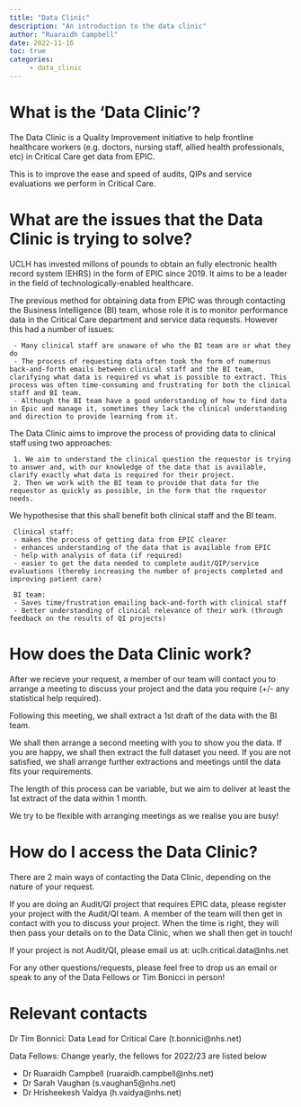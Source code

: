 ```yaml
---
title: "Data Clinic"
description: "An introduction to the data clinic"
author: "Ruaraidh Campbell"
date: 2022-11-16
toc: true
categories: 
     - data_clinic
--- 
```


# What is the 'Data Clinic'? 

The Data Clinic is a Quality Improvement initiative to help frontline healthcare workers (e.g. doctors, nursing staff, allied health professionals, etc) in Critical Care get data from EPIC.  

This is to improve the ease and speed of audits, QIPs and service evaluations we perform in Critical Care. 

# What are the issues that the Data Clinic is trying to solve? 

UCLH has invested millons of pounds to obtain an fully electronic health record system (EHRS) in the form of EPIC since 2019. It aims to be a leader in the field of technologically-enabled healthcare.

The previous method for obtaining data from EPIC was through contacting the Business Intelligence (BI) team, whose role it is to monitor performance data in the Critical Care department and service data requests. However this had a number of issues: 

     - Many clinical staff are unaware of who the BI team are or what they do 
     - The process of requesting data often took the form of numerous back-and-forth emails between clinical staff and the BI team, clarifying what data is required vs what is possible to extract. This process was often time-consuming and frustrating for both the clinical staff and BI team. 
     - Although the BI team have a good understanding of how to find data in Epic and manage it, sometimes they lack the clinical understanding and direction to provide learning from it. 

The Data Clinic aims to improve the process of providing data to clinical staff using two approaches:

     1. We aim to understand the clinical question the requestor is trying to answer and, with our knowledge of the data that is available, clarify exactly what data is required for their project.
     2. Then we work with the BI team to provide that data for the requestor as quickly as possible, in the form that the requestor needs.

We hypothesise that this shall benefit both clinical staff and the BI team. 

     Clinical staff: 
     - makes the process of getting data from EPIC clearer
     - enhances understanding of the data that is available from EPIC 
     - help with analysis of data (if required)
     - easier to get the data needed to complete audit/QIP/service evaluations (thereby increasing the number of projects completed and improving patient care)

     BI team:
     - Saves time/frustration emailing back-and-forth with clinical staff   
     - Better understanding of clinical relevance of their work (through feedback on the results of QI projects)

# How does the Data Clinic work? 

After we recieve your request, a member of our team will contact you to arrange a meeting to discuss your project and the data you require (+/- any statistical help required).   

Following this meeting, we shall extract a 1st draft of the data with the BI team.  

We shall then arrange a second meeting with you to show you the data. If you are happy, we shall then extract the full dataset you need. If you are not satisfied, we shall arrange further extractions and meetings until the data fits your requirements. 

The length of this process can be variable, but we aim to deliver at least the 1st extract of the data within 1 month. 

We try to be flexible with arranging meetings as we realise you are busy! 

# How do I access the Data Clinic? 

There are 2 main ways of contacting the Data Clinic, depending on the nature of your request. 

If you are doing an Audit/QI project that requires EPIC data, please register your project with the Audit/QI team. A member of the team will then get in contact with you to discuss your project. When the time is right, they will then pass your details on to the Data Clinic, when we shall then get in touch! 

If your project is not Audit/QI, please email us at: uclh.critical.data@nhs.net

For any other questions/requests, please feel free to drop us an email or speak to any of the Data Fellows or Tim Bonicci in person! 

# Relevant contacts 

Dr Tim Bonnici: Data Lead for Critical Care (t.bonnici@nhs.net)    

Data Fellows: Change yearly, the fellows for 2022/23 are listed below  

- Dr Ruaraidh Campbell (ruaraidh.campbell@nhs.net)
- Dr Sarah Vaughan (s.vaughan5@nhs.net)
- Dr Hrisheekesh Vaidya (h.vaidya@nhs.net)
